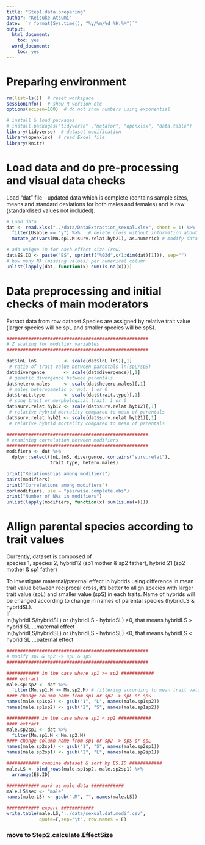 ```yaml
---
title: "Step1.data.preparing"
author: "Keisuke Atsumi"
date: '`r format(Sys.time(), "%y/%m/%d %H:%M")`'
output:
  html_document:
    toc: yes
  word_document:
    toc: yes
---
```


# Preparing environment

```r
rm(list=ls())  # reset workspace
sessionInfo()  # show R version etc
options(scipen=100)  # do not show numbers using exponential

# install & load packages
# install.packages("tidyverse" ,"metafor", "openxlsx", "data.table")
library(tidyverse)  # dataset modification
library(openxlsx)  # read Excel file
library(knitr)
```

# Load data and do pre-processing and visual data checks
Load "dat" file - updated data which is complete (contains sample sizes, means and standard deviations for both males and females) and is raw (standardised values not included).   

```r
# Load data
dat <- read.xlsx("../data/DataExtraction_sexual.xlsx", sheet = 1) %>%
  filter(Usable == "y") %>%   # delete cross without information about both parentals
  mutate_at(vars(Mn.sp1.M:surv.relat.hyb21), as.numeric) # modify data to numeric

# add unique ID for each effect size (row)
dat$ES.ID <- paste("ES", sprintf("%03d",c(1:dim(dat)[1])), sep="")
# how many NA (missing values) per numerical column
unlist(lapply(dat, function(x) sum(is.na(x)))) 
```

# Data preprocessing and initial checks of main moderators
Extract data from row dataset
Species are assigned by relative trait value (larger species will be spL and smaller species will be spS).

```r

####################################################
# Z scaling for modifier variables
####################################################

dat$lnL.lnS          <- scale(dat$lnL.lnS)[,1]          
 # ratio of trait value between parentals ln(spL/spS)
dat$divergence       <- scale(dat$divergence)[,1]
 # genetic divergence between parentals
dat$hetero.males     <- scale(dat$hetero.males)[,1]
 # males heterogametic or not: 1 or 0
dat$trait.type       <- scale(dat$trait.type)[,1]
 # song trait or morphological trait: 1 or 0
dat$surv.relat.hyb12 <- scale(dat$surv.relat.hyb12)[,1]
 # relative hybrid mortality compared to mean of parentals
dat$surv.relat.hyb21 <- scale(dat$surv.relat.hyb21)[,1]
 # relative hybrid mortality compared to mean of parentals

####################################################
# examining correlation between modifiers
####################################################
modifiers <- dat %>%
  dplyr::select(lnL.lnS, divergence, contains("surv.relat"),
                trait.type, hetero.males)

print("Relationships among modifiers")
pairs(modifiers)
print("Correlations among modifiers")
cor(modifiers, use = "pairwise.complete.obs")
print("Number of NAs in modifiers")
unlist(lapply(modifiers, function(x) sum(is.na(x)))) 
```

# Allign parental species according to trait values
Currently, dataset is composed of   
species 1, species 2, hybrid12 (sp1 mother & sp2 father), hybrid 21 (sp2 mother & sp1 father)  

To investigate maternal/paternal effect in hybrids using difference in mean trait value between reciprocal cross, it's better to allign species with larger trait value (spL) and smaller value (spS) in each traits. Name of hybrids will be changed according to change in names of parental species (hybridLS & hybridSL).  
If   
ln(hybridLS/hybridSL) or (hybridLS - hybridSL) >0, that means hybridLS > hybrid SL ...maternal effect  
ln(hybridLS/hybridSL) or (hybridLS - hybridSL) <0, that means hybridLS < hybrid SL ...paternal effect

```r

####################################################
# modify sp1 & sp2 -> spL & spS
####################################################

############ in the case where sp1 >= sp2 ############
#### extract
male.sp1sp2 <- dat %>%
  filter(Mn.sp1.M >= Mn.sp2.M) # filtering according to mean trait value of parentals
#### change column name from sp1 or sp2 -> spL or spS
names(male.sp1sp2) <- gsub("1", "L", names(male.sp1sp2))
names(male.sp1sp2) <- gsub("2", "S", names(male.sp1sp2))

############ in the case where sp1 < sp2 ############
#### extract
male.sp2sp1 <- dat %>%
  filter(Mn.sp1.M < Mn.sp2.M)
#### change column name from sp1 or sp2 -> spS or spL
names(male.sp2sp1) <- gsub("1", "S", names(male.sp2sp1))
names(male.sp2sp1) <- gsub("2", "L", names(male.sp2sp1))

############ combine dataset & sort by ES.ID ############
male.LS <- bind_rows(male.sp1sp2, male.sp2sp1) %>%
  arrange(ES.ID)

############ mark as male data ############
male.LS$sex <- "male"
names(male.LS) <- gsub(".M", "", names(male.LS))

############ export ############
write.table(male.LS,"../data/sexual.dat.modif.csv",
            quote=F,sep="\t", row.names = F)
```



### move to Step2.calculate.EffectSize
